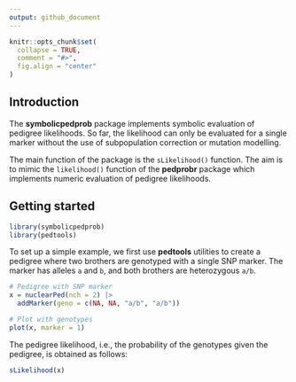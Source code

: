 ```yaml
---
output: github_document
---
```


<!-- README.md is generated from README.Rmd. Please edit that file -->

```r
knitr::opts_chunk$set(
  collapse = TRUE,
  comment = "#>",
  fig.align = "center"
)
```
## Introduction

The **symbolicpedprob** package implements symbolic evaluation of pedigree likelihoods. So far, the likelihood can only be evaluated for a single marker without the use of subpopulation correction or mutation modelling. 

The main function of the package is the `sLikelihood()` function. The aim is to mimic the `likelihood()` function of the **pedprobr** package which implements numeric evaluation of pedigree likelihoods.

## Getting started
```r
library(symbolicpedprob)
library(pedtools)
```

To set up a simple example, we first use **pedtools** utilities to create a pedigree where two brothers are genotyped with a single SNP marker. The marker has alleles `a` and `b`, and both brothers are heterozygous `a/b`.
```r
# Pedigree with SNP marker
x = nuclearPed(nch = 2) |> 
  addMarker(geno = c(NA, NA, "a/b", "a/b"))

# Plot with genotypes
plot(x, marker = 1)
```

The pedigree likelihood, i.e., the probability of the genotypes given the pedigree, is obtained as follows:
```r
sLikelihood(x)
```
